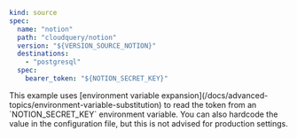 
```yaml
kind: source
spec:
  name: "notion"
  path: "cloudquery/notion"
  version: "${VERSION_SOURCE_NOTION}"
  destinations:
    - "postgresql"
  spec:
    bearer_token: "${NOTION_SECRET_KEY}"
```

<Callout type="info">
This example uses [environment variable expansion](/docs/advanced-topics/environment-variable-substitution) to read the token from an `NOTION_SECRET_KEY` environment variable. You can also hardcode the value in the configuration file, but this is not advised for production settings.
</Callout>

